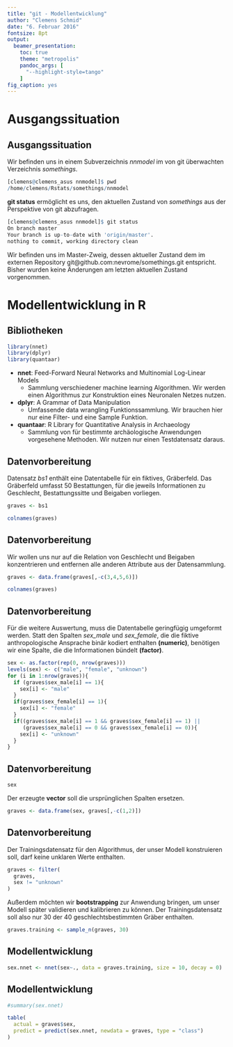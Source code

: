 ```yaml
---
title: "git - Modellentwicklung"
author: "Clemens Schmid"
date: "6. Februar 2016"
fontsize: 8pt
output:
  beamer_presentation:
    toc: true
    theme: "metropolis"
    pandoc_args: [
      "--highlight-style=tango"
    ]
fig_caption: yes
---
```


# Ausgangssituation

## Ausgangssituation

Wir befinden uns in einem Subverzeichnis *nnmodel* im von git überwachten Verzeichnis *somethings*.

```r
[clemens@clemens_asus nnmodel]$ pwd
/home/clemens/Rstats/somethings/nnmodel
```

**git status** ermöglicht es uns, den aktuellen Zustand von *somethings* aus der Perspektive von git abzufragen.

```r
[clemens@clemens_asus nnmodel]$ git status
On branch master
Your branch is up-to-date with 'origin/master'.
nothing to commit, working directory clean
```

Wir befinden uns im Master-Zweig, dessen aktueller Zustand dem im externen Repository git@github.com:nevrome/somethings.git entspricht. Bisher wurden keine Änderungen am letzten aktuellen Zustand vorgenommen.

# Modellentwicklung in R

## Bibliotheken

```R
library(nnet)
library(dplyr)
library(quantaar)
```

- **nnet**: Feed-Forward Neural Networks and Multinomial Log-Linear Models
    - Sammlung verschiedener machine learning Algorithmen. Wir werden einen Algorithmus zur Konstruktion eines Neuronalen Netzes nutzen.
- **dplyr**: A Grammar of Data Manipulation
    - Umfassende data wrangling Funktionssammlung. Wir brauchen hier nur eine Filter- und eine Sample Funktion.
- **quantaar**: R Library for Quantitative Analysis in Archaeology
    - Sammlung von für bestimmte archäologische Anwendungen vorgesehene Methoden. Wir nutzen nur einen Testdatensatz daraus. 

## Datenvorbereitung

Datensatz *bs1* enthält eine Datentabelle für ein fiktives, Gräberfeld. Das Gräberfeld umfasst 50 Bestattungen, für die jeweils Informationen zu Geschlecht, Bestattungssitte und Beigaben vorliegen. 

```R
graves <- bs1

colnames(graves)
```

## Datenvorbereitung

Wir wollen uns nur auf die Relation von Geschlecht und Beigaben konzentrieren und entfernen alle anderen Attribute aus der Datensammlung.

```R
graves <- data.frame(graves[,-c(3,4,5,6)])

colnames(graves)
```

## Datenvorbereitung

Für die weitere Auswertung, muss die Datentabelle geringfügig umgeformt werden. Statt den Spalten *sex_male* und *sex_female*, die die fiktive anthropologische Ansprache binär kodiert enthalten **(numeric)**, benötigen wir eine Spalte, die die Informationen bündelt **(factor)**.

```R
sex <- as.factor(rep(0, nrow(graves)))
levels(sex) <- c("male", "female", "unknown")
for (i in 1:nrow(graves)){
  if (graves$sex_male[i] == 1){
    sex[i] <- "male"
  }
  if(graves$sex_female[i] == 1){
    sex[i] <- "female"
  } 
  if((graves$sex_male[i] == 1 && graves$sex_female[i] == 1) ||
     (graves$sex_male[i] == 0 && graves$sex_female[i] == 0)){
    sex[i] <- "unknown"
  } 
}
```

## Datenvorbereitung
```R
sex
```

Der erzeugte **vector** soll die ursprünglichen Spalten ersetzen. 

```R
graves <- data.frame(sex, graves[,-c(1,2)])
```

## Datenvorbereitung

Der Trainingsdatensatz für den Algorithmus, der unser Modell konstruieren soll, darf keine unklaren Werte enthalten. 

```R
graves <- filter(
  graves,
  sex != "unknown"  
)
```

Außerdem möchten wir **bootstrapping** zur Anwendung bringen, um unser Modell später validieren und kalibrieren zu können. Der Trainingsdatensatz soll also nur 30 der 40 geschlechtsbestimmten Gräber enthalten.

```R
graves.training <- sample_n(graves, 30)
```

## Modellentwicklung

```R
sex.nnet <- nnet(sex~., data = graves.training, size = 10, decay = 0)
```

## Modellentwicklung

```r
#summary(sex.nnet)

table(
  actual = graves$sex,
  predict = predict(sex.nnet, newdata = graves, type = "class")
)
```
